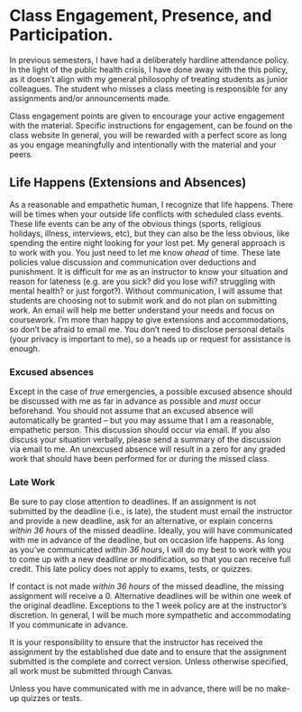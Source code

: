 # Class Engagement, Presence, and Participation.

In previous semesters, I have had a deliberately hardline attendance policy. In the light of the public health crisis, I have done away with the this policy, as it doesn't align with my general philosophy of treating students as junior colleagues. The student who misses a class meeting is responsible for any assignments and/or announcements made.

Class engagement points are given to encourage your active engagement with the material. Specific instructions for engagement, can be found on the class website In general, you will be rewarded with a perfect score as long as you engage meaningfully and intentionally with the material and your peers.


## Life Happens (Extensions and Absences)

As a reasonable and empathetic human, I recognize that life happens. There will be times when your outside life conflicts with scheduled class events. These life events can be any of the obvious things (sports, religious holidays, illness, interviews, etc), but they can also be the less obvious, like spending the entire night looking for your lost pet. My general approach is to work with you. You just need to let me know *ahead* of time. These late policies value discussion and communication over deductions and punishment. It is difficult for me as an instructor to know your situation and reason for lateness (e.g. are you sick? did you lose wifi? struggling with mental health? or just forgot?). Without communication, I will assume that students are choosing not to submit work and do not plan on submitting work. An email will help me better understand your needs and focus on coursework. I'm more than happy to give extensions and accommodations, so don't be afraid to email me. You don't need to disclose personal details (your privacy is important to me), so a heads up or request for assistance is enough.


### Excused absences

Except in the case of *true* emergencies, a possible excused absence should be discussed with me as far in advance as possible and *must* occur beforehand. You should not assume that an excused absence will automatically be granted -- but you may assume that I am a reasonable, empathetic person. This discussion should occur via email. If you also discuss your situation verbally, please send a summary of the discussion via email to me. An unexcused absence will result in a zero for any graded work that should have been performed for or during the missed class. 


### Late Work

Be sure to pay close attention to deadlines. If an assignment is not submitted by the deadline (i.e., is late), the student must email the instructor and provide a new deadline, ask for an alternative, or explain concerns *within 36 hours* of the missed deadline. Ideally, you will have communicated with me in advance of the deadline, but on occasion life happens. As long as you've communicated *within 36 hours*, I will do my best to work with you to come up with a new deadline or modification, so that you can receive full credit. This late policy does not apply to exams, tests, or quizzes.

If contact is not made *within 36 hours* of the missed deadline, the missing assignment will receive a 0. Alternative deadlines will be within one week of the original deadline. Exceptions to the 1 week policy are at the instructor's discretion. In general, I will be much more sympathetic and accommodating if you communicate in advance. 

It is your responsibility to ensure that the instructor has received the assignment by the established due date and to ensure that the assignment submitted is the complete and correct version. Unless otherwise specified, all work must be submitted through Canvas.

Unless you have communicated with me in advance, there will be no make-up quizzes or tests.
